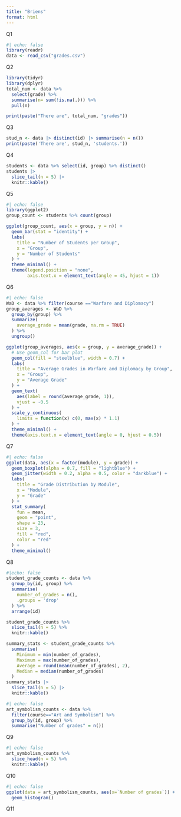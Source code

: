 ```yaml
---
title: "Briens"
format: html
---
```


Q1

```r
#| echo: false
library(readr)
data <- read_csv("grades.csv")
```
Q2

```r
library(tidyr)
library(dplyr)
total_num <- data %>%
  select(grade) %>%
  summarise(n= sum(!is.na(.))) %>%
  pull(n)

print(paste("There are", total_num, "grades"))
```

Q3
```r
stud_n <- data |> distinct(id) |> summarise(n = n())
print(paste('There are', stud_n, 'students.'))
```

Q4
```r
students <- data %>% select(id, group) %>% distinct() 
students |>
  slice_tail(n = 5) |>
  knitr::kable()
```

Q5
```r
#| echo: false
library(ggplot2)
group_count <- students %>% count(group)

ggplot(group_count, aes(x = group, y = n)) +
  geom_bar(stat = "identity") +
  labs(
    title = "Number of Students per Group",
    x = "Group",
    y = "Number of Students"
  ) +
  theme_minimal() +
  theme(legend.position = "none",
        axis.text.x = element_text(angle = 45, hjust = 1))

```

Q6
```r
#| echo: false
WaD <- data %>% filter(course =="Warfare and Diplomacy")
group_averages <- WaD %>%
  group_by(group) %>%
  summarize(
    average_grade = mean(grade, na.rm = TRUE)
  ) %>%
  ungroup()

ggplot(group_averages, aes(x = group, y = average_grade)) +
  # Use geom_col for bar plot
  geom_col(fill = "steelblue", width = 0.7) +
  labs(
    title = "Average Grades in Warfare and Diplomacy by Group",
    x = "Group",
    y = "Average Grade"
  ) +
  geom_text(
    aes(label = round(average_grade, 1)),
    vjust = -0.5
  ) +
  scale_y_continuous(
    limits = function(x) c(0, max(x) * 1.1)
  ) +
  theme_minimal() +
  theme(axis.text.x = element_text(angle = 0, hjust = 0.5))
```

Q7
```r
#| echo: false
ggplot(data, aes(x = factor(module), y = grade)) +
  geom_boxplot(alpha = 0.7, fill = "lightblue") +
  geom_jitter(width = 0.2, alpha = 0.5, color = "darkblue") +
  labs(
    title = "Grade Distribution by Module",
    x = "Module",
    y = "Grade"
  ) +
  stat_summary(
    fun = mean,
    geom = "point",
    shape = 23,
    size = 3,
    fill = "red",
    color = "red"
  ) +
  theme_minimal()
```

Q8
```r
#|echo: false
student_grade_counts <- data %>%
  group_by(id, group) %>%
  summarise(
    number_of_grades = n(),
    .groups = 'drop'
  ) %>%
  arrange(id) 

student_grade_counts %>%
  slice_tail(n = 5) %>%
  knitr::kable()

summary_stats <- student_grade_counts %>%
  summarise(
    Minimum = min(number_of_grades),
    Maximum = max(number_of_grades),
    Average = round(mean(number_of_grades), 2),
    Median = median(number_of_grades)
  )
summary_stats |>
  slice_tail(n = 5) |>
  knitr::kable()
```


```r
#| echo: false
art_symbolism_counts <- data %>%
  filter(course=="Art and Symbolism") %>%
  group_by(id, group) %>%
  summarise("Number of grades" = n())
```

Q9
```r
#| echo: false
art_symbolism_counts %>%
  slice_head(n = 5) %>%
  knitr::kable()
```

Q10
```r
#| echo: false
ggplot(data = art_symbolism_counts, aes(x=`Number of grades`)) +
  geom_histogram()
```

Q11
```r
```


```r
```


```r
```


```r
```


```r
```


```r
```


```r
```


```r
```


```r
```


```r
```


```r
```


```r
```


```r
```


```r
```


```r
```


```r
```


```r
```


```r
```


```r
```


```r
```


```r
```


```r
```


```r
```


```r
```


```r
```


```r
```


```r
```


```r
```


```r
```


```r
```


```r
```


```r
```


```r
```


```r
```


```r
```

